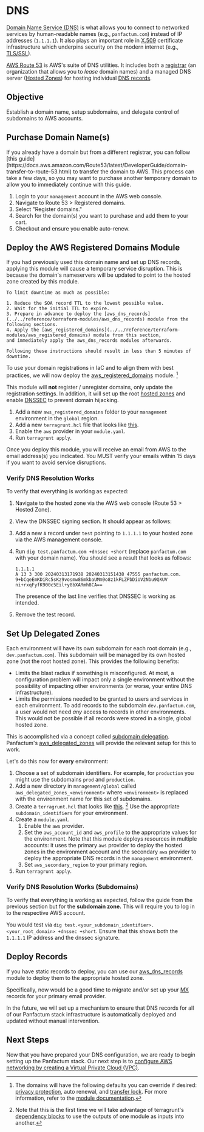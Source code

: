 
# DNS

[Domain Name Service (DNS)](https://www.cloudflare.com/learning/dns/what-is-dns/) is what allows you to connect
to networked services by human-readable names (e.g., `panfactum.com`) instead of IP addresses (`1.1.1.1`). It also
plays an important role in [X.509](https://en.wikipedia.org/wiki/X.509) certificate infrastructure which underpins
security on the modern internet (e.g., [TLS/SSL](https://en.wikipedia.org/wiki/Transport_Layer_Security)).

[AWS Route 53](https://aws.amazon.com/route53/) is AWS's suite of DNS utilities. It includes both a
[registrar](https://en.wikipedia.org/wiki/Domain_name_registrar) (an organization that allows you to _lease_
domain names) and a managed DNS server ([Hosted Zones](https://docs.aws.amazon.com/Route53/latest/DeveloperGuide/hosted-zones-working-with.html))
for hosting individual [DNS records](https://en.wikipedia.org/wiki/List_of_DNS_record_types).

## Objective

Establish a domain name, setup subdomains, and delegate control of subdomains to AWS accounts.

## Purchase Domain Name(s)

<MarkdownAlert severity="info">
    If you already have a domain but from a different registrar, you can follow
    [this guide](https://docs.aws.amazon.com/Route53/latest/DeveloperGuide/domain-transfer-to-route-53.html)
    to transfer the domain to AWS. This process can take a few days, so you may want to purchase another temporary domain to allow you to
    immediately continue with this guide.
</MarkdownAlert>

1. Login to your `management` account in the AWS web console.
2. Navigate to Route 53 > Registered domains.
3. Select "Register domains."
4. Search for the domain(s) you want to purchase and add them to your cart.
5. Checkout and ensure you enable auto-renew.

## Deploy the AWS Registered Domains Module

<MarkdownAlert severity="warning">
    If you had previously used this domain name and set up DNS records, applying this module will cause a temporary
    service disruption. This is because the domain's nameservers will be updated to point to the hosted zone
    created by this module.

    To limit downtime as much as possible:

    1. Reduce the SOA record TTL to the lowest possible value.
    2. Wait for the initial TTL to expire.
    3. Prepare in advance to deploy the [aws_dns_records](../../reference/terraform-modules/aws_dns_records) module from the following sections.
    4. Apply the [aws_registered_domains](../../reference/terraform-modules/aws_registered_domains) module from this section,
    and immediately apply the aws_dns_records modules afterwards.

    Following these instructions should result in less than 5 minutes of downtime.
</MarkdownAlert>

To use your domain registrations in IaC and to align them with best practices, we will now deploy the
[aws_registered_domains](../../reference/terraform-modules/aws_registered_domains) module. [^1]

This module will **not** register / unregister domains, only update the registration settings. In addition,
it will set up the root [hosted zones](https://docs.aws.amazon.com/Route53/latest/DeveloperGuide/hosted-zones-working-with.html) and enable [DNSSEC](https://www.cloudflare.com/dns/dnssec/how-dnssec-works/) to prevent domain hijacking.

1. Add a new `aws_registered_domains` folder to your `management` environment in the `global` region.
2. Add a new `terragrunt.hcl` file that looks like [this](https://github.com/Panfactum/stack/blob/__currentPanfactumVersion__/packages/reference/environments/management/global/aws_registered_domains/terragrunt.hcl).
3. Enable the `aws` provider in your `module.yaml`.
4. Run `terragrunt apply`.

[^1]: The domains will have the following defaults you can override if desired:
[privacy protection](https://en.wikipedia.org/wiki/Domain_privacy), auto renewal,
and [transfer lock](https://docs.aws.amazon.com/Route53/latest/DeveloperGuide/domain-lock.html).
For more information,
refer to the [module documentation](../../reference/terraform-modules/aws_registered_domains).

<MarkdownAlert severity="warning">
    Once you deploy this module, you will receive an email from AWS to the email address(s) you indicated.
    You MUST verify your emails within 15 days if you want to avoid service disruptions.
</MarkdownAlert>


### Verify DNS Resolution Works

To verify that everything is working as expected:

1. Navigate to the hosted zone via the AWS web console (Route 53 > Hosted Zone).
2. View the DNSSEC signing section. It should appear as follows:
    <MarkdownImage src={dnssecImg} alt="DNSSEC enabled"/>
3. Add a new `A` record under `test` pointing to `1.1.1.1` to your hosted zone via the AWS management console.
    <MarkdownImage src={testRecordImg} alt="Test A record"/>
4. Run `dig test.panfactum.com +dnssec +short` (replace `panfactum.com` with your domain name). You should see a result
that looks as follows:

    ```shell-session
    1.1.1.1
    A 13 3 300 20240313171938 20240313151438 47555 panfactum.com. 9+bCqeEmKDiRc5sKz9vosmw86mkbaUMm9o8z1kFLZPbDiUV2Nbu9QXUV ni+rxqFyfK900c5Eil+y8bXARmh8CA==
    ```

    The presence of the last line verifies that DNSSEC is working as intended.

5. Remove the test record.

## Set Up Delegated Zones

Each environment will have its own subdomain for each root domain (e.g., `dev.panfactum.com`). This
subdomain will be managed by its own hosted zone (not the root hosted zone). This provides the following benefits:

- Limits the blast radius if something is misconfigured. At most, a configuration problem will impact only a single
environment without the possibility of impacting other environments (or worse, your entire DNS infrastructure).
- Limits the permissions needed to be granted to users and services in each environment. To add records to the
subdomain `dev.panfactum.com`, a user would not need _any_ access to records in other environments. This would not
be possible if all records were stored in a single, global hosted zone.

This is accomplished via a concept called [subdomain delegation](../../concepts/networking/subdomain-delegation). Panfactum's
[aws_delegated_zones](../../reference/terraform-modules/aws_delegated_zones) will provide the relevant setup
for this to work.

Let's do this now for **every** environment:

1. Choose a set of subdomain identifiers. For example, for `production` you might
use the subdomains `prod` and `production`.
2. Add a new directory in `management/global` called `aws_delegated_zones_<environment>` where `<environment>` is replaced
with the environment name for this set of subdomains.
3. Create a `terragrunt.hcl` that looks like [this](https://github.com/Panfactum/stack/blob/__currentPanfactumVersion__/packages/reference/environments/management/global/aws_delegated_zones_production/terragrunt.hcl). [^2]
Use the appropriate `subdomain_identifiers` for your environment.
4. Create a `module.yaml`.
    1. Enable the `aws` provider.
    2. Set the `aws_account_id` and `aws_profile` to the appropriate values for the environment. Note that this module deploys
    resources in multiple accounts: it uses the primary `aws` provider to deploy the hosted zones in the environment account
    and the secondary `aws` provider to deploy the appropriate DNS records in the `management` environment.
    3. Set `aws_secondary_region` to your primary region.
5. Run `terragrunt apply`.

[^2]: Note that this is the first time we will take advantage of terragrunt's [dependency blocks](https://terragrunt.gruntwork.io/docs/reference/config-blocks-and-attributes/#dependency)
to use the outputs of one module as inputs into another.


### Verify DNS Resolution Works (Subdomains)

To verify that everything is working as expected, follow the guide from the previous section but for the
**subdomain zone.** This will require you to log in to the respective AWS account.

You would test via `dig test.<your_subdomain_identifier>.<your_root_domain> +dnssec +short`. Ensure that this
shows both the `1.1.1.1` IP address and the dnssec signature.

## Deploy Records

If you have static records to deploy, you can use our [aws_dns_records](../../reference/terraform-modules/aws_dns_records)
module to deploy them to the appropriate hosted zone.

Specifically, now would be a good time to migrate and/or set up your [MX](https://www.cloudflare.com/learning/dns/dns-records/dns-mx-record/)
records for your primary email provider.

In the future, we will set up a mechanism to ensure that DNS records for all of our Panfactum stack infrastructure
is automatically deployed and updated without manual intervention.

## Next Steps

Now that you have prepared your DNS configuration, we are ready to begin setting up the Panfactum stack. Our
next step is to [configure AWS networking by creating a Virtual Private Cloud (VPC)](./aws-networking).